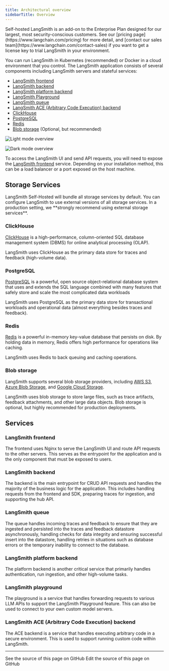 ```yaml
---
title: Architectural overview
sidebarTitle: Overview
---
```


<Info>
Self-hosted LangSmith is an add-on to the Enterprise Plan designed for our largest, most security-conscious customers. See our [pricing page](https://www.langchain.com/pricing) for more detail, and [contact our sales team](https://www.langchain.com/contact-sales) if you want to get a license key to trial LangSmith in your environment.
</Info>

You can run LangSmith in Kubernetes (recommended) or Docker in a cloud environment that you control. The LangSmith application consists of several components including LangSmith servers and stateful services:

- [LangSmith frontend](#langsmith-frontend)
- [LangSmith backend](#langsmith-backend)
- [LangSmith platform backend](#langsmith-platform-backend)
- [LangSmith Playground](#langsmith-playground)
- [LangSmith queue](#langsmith-queue)
- [LangSmith ACE (Arbitrary Code Execution) backend](#langsmith-acearbitrary-code-execution-backend)
- [ClickHouse](#clickhouse)
- [PostgreSQL](#postgresql)
- [Redis](#redis)
- [Blob storage](#blob-storage) (Optional, but recommended)

<div style={{ textAlign: 'center' }}>
<img
    className="block dark:hidden"
    src="/langsmith/images/cloud-arch-light.png"
    alt="Light mode overview"
/>

<img
    className="hidden dark:block"
    src="/langsmith/images/cloud-arch-dark.png"
    alt="Dark mode overview"
/>
</div>

To access the LangSmith UI and send API requests, you will need to expose the [LangSmith frontend](#langsmith-frontend) service. Depending on your installation method, this can be a load balancer or a port exposed on the host machine.

## Storage Services

<Note>
LangSmith Self-Hosted will bundle all storage services by default. You can configure LangSmith to use external versions of all storage services. In a production setting, we **strongly recommend using external storage services**.
</Note>

### ClickHouse

[ClickHouse](https://clickhouse.com/docs/en/intro) is a high-performance, column-oriented SQL database management system (DBMS) for online analytical processing (OLAP).

LangSmith uses ClickHouse as the primary data store for traces and feedback (high-volume data).

### PostgreSQL

[PostgreSQL](https://www.postgresql.org/about/) is a powerful, open source object-relational database system that uses and extends the SQL language combined with many features that safely store and scale the most complicated data workloads

LangSmith uses PostgreSQL as the primary data store for transactional workloads and operational data (almost everything besides traces and feedback).

### Redis

[Redis](https://github.com/redis/redis) is a powerful in-memory key-value database that persists on disk. By holding data in memory, Redis offers high performance for operations like caching.

LangSmith uses Redis to back queuing and caching operations.

### Blob storage

LangSmith supports several blob storage providers, including [AWS S3](https://aws.amazon.com/s3/), [Azure Blob Storage](https://azure.microsoft.com/en-us/services/storage/blobs/), and [Google Cloud Storage](https://cloud.google.com/storage).

LangSmith uses blob storage to store large files, such as trace artifacts, feedback attachments, and other large data objects. Blob storage is optional, but highly recommended for production deployments.

## Services

### LangSmith frontend

The frontend uses Nginx to serve the LangSmith UI and route API requests to the other servers. This serves as the entrypoint for the application and is the only component that must be exposed to users.

### LangSmith backend

The backend is the main entrypoint for CRUD API requests and handles the majority of the business logic for the application. This includes handling requests from the frontend and SDK, preparing traces for ingestion, and supporting the hub API.

### LangSmith queue

The queue handles incoming traces and feedback to ensure that they are ingested and persisted into the traces and feedback datastore asynchronously, handling checks for data integrity and ensuring successful insert into the datastore, handling retries in situations such as database errors or the temporary inability to connect to the database.

### LangSmith platform backend

The platform backend is another critical service that primarily handles authentication, run ingestion, and other high-volume tasks.

### LangSmith playground

The playground is a service that handles forwarding requests to various LLM APIs to support the LangSmith Playground feature. This can also be used to connect to your own custom model servers.

### LangSmith ACE (Arbitrary Code Execution) backend

The ACE backend is a service that handles executing arbitrary code in a secure environment. This is used to support running custom code within LangSmith.

---

<CardGroup cols={2}>
  <Card title="View Source" icon="eye" href="https://github.com/langchain-ai/docs/blob/main/src/langsmith/architectural-overview.mdx">
    See the source of this page on GitHub
  </Card>
  <Card title="Edit Source" icon="pen-to-square" href="https://github.com/langchain-ai/docs/edit/main/src/langsmith/architectural-overview.mdx">
    Edit the source of this page on GitHub
  </Card>
</CardGroup>
